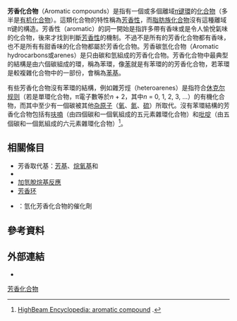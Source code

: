 {{about|特殊環狀結構的化合物|香味化合物|芳香味化合物}}
{{Translating|||time=2021-08-03T14:27:30+00:00}}
'''芳香化合物'''（Aromatic compounds）是指有一個或多個離域[[Π键|π键]][[環_(化學)|環]]的[[化合物|化合物]]（多半是[[有机化合物|有机化合物]]）。這類化合物的特性稱為[[芳香性|芳香性]]，而[[脂肪族化合物|脂肪族化合物]]沒有這種離域π键的構造。芳香性（aromatic）的詞一開始是指許多帶有香味或是令人愉悅氣味的化合物，後來才找到判斷[[芳香性|芳香性]]的機制。不過不是所有的芳香化合物都有香味，也不是所有有甜香味的化合物都屬於芳香化合物。芳香碳氫化合物（Aromatic hydrocarbons或arenes）是只由碳和氫組成的芳香化合物。芳香化合物中最典型的結構是由六個碳組成的環，稱為苯環，像[[苯|苯]]就是有苯環的的芳香化合物，若苯環是較複雜化合物中的一部份，會稱為[[苯基|苯基]]。

有些芳香化合物沒有苯環的結構，例如雜芳烴（heteroarenes）是指符合[[休克尔规则|休克尔规则]]（若是單環化合物，π電子數等於''n'' + 2，其中''n'' = 0, 1, 2, 3, ...）的有機化合物，而其中至少有一個碳被其他[[杂原子|杂原子]]（[[氧|氧]]、[[氮|氮]]、[[硫|硫]]）所取代。沒有苯環結構的芳香化合物包括有[[呋喃|呋喃]]（由四個碳和一個氧組成的五元素雜環化合物）和[[吡啶|吡啶]]（由五個碳和一個氮組成的六元素雜環化合物）<ref>[http://www.encyclopedia.com/doc/1E1-aromatic.html HighBeam Encyclopedia: aromatic compound] {{Wayback|url=http://www.encyclopedia.com/doc/1E1-aromatic.html |date=20090303031204 }}.</ref>。

== 相關條目 ==
* 芳香取代基：[[芳基|芳基]]、[[烷氧基|烷氧基]]和{{le|Arenediyl|Arenediyl}} 
* {{le|瀝青質|Asphaltene}}
* [[加氫脫烷基反應|加氫脫烷基反應]]
* [[芳香环|芳香环]]
* {{le|Rh-Pt 氧化物|Rhodium-platinum oxide}}：氫化芳香化合物的催化劑

==參考資料==
{{Reflist}}

==外部連結==
* {{Commons category-inline|Aromatics}}

{{烃}}
<!--{{Hallucinogens}}-->
{{Authority control}}

{{DEFAULTSORT:Aromatic Hydrocarbon}}
[[Category:芳香化合物|]]
{{Aromatic-stub }}